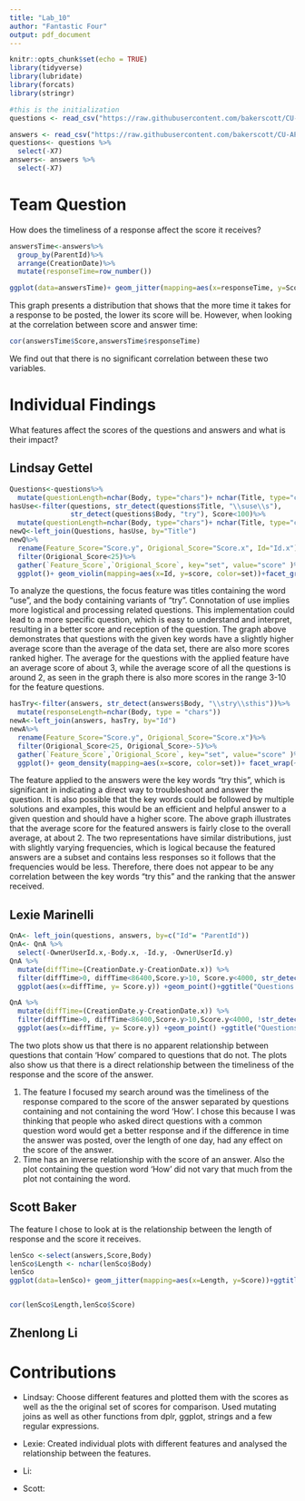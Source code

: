 ```yaml
---
title: "Lab_10"
author: "Fantastic Four"
output: pdf_document
---
```


```r
knitr::opts_chunk$set(echo = TRUE)
library(tidyverse)
library(lubridate)
library(forcats)
library(stringr)
```

```r
#this is the initialization
questions <- read_csv("https://raw.githubusercontent.com/bakerscott/CU-APPM2720/master/m4/Lab10/Questions_trunc.csv")

answers <- read_csv("https://raw.githubusercontent.com/bakerscott/CU-APPM2720/master/m4/Lab10/Answers_trunc.csv")
questions<- questions %>%
  select(-X7)
answers<- answers %>%
  select(-X7)
```

# Team Question
How does the timeliness of a response affect the score it receives?
```r
answersTime<-answers%>%
  group_by(ParentId)%>%
  arrange(CreationDate)%>%
  mutate(responseTime=row_number())

ggplot(data=answersTime)+ geom_jitter(mapping=aes(x=responseTime, y=Score))+ggtitle("Distribution of response time and score of the answer")+xlab("Response time")+ylab("Score")
```
This graph presents a distribution that shows that the more time it takes for a response to be posted, the lower its score will be. However, when looking at the correlation between score and answer time:
```r
cor(answersTime$Score,answersTime$responseTime)
```
We find out that there is no significant correlation between these two variables.


# Individual Findings
What features affect the scores of the questions and answers and what is their impact?

## Lindsay Gettel
```r
Questions<-questions%>%
  mutate(questionLength=nchar(Body, type="chars")+ nchar(Title, type="chars"))
hasUse<-filter(questions, str_detect(questions$Title, "\\suse\\s"),
               str_detect(questions$Body, "try"), Score<100)%>%
  mutate(questionLength=nchar(Body, type="chars")+ nchar(Title, type="chars"))
newQ<-left_join(Questions, hasUse, by="Title")
newQ%>%
  rename(Feature_Score="Score.y", Origional_Score="Score.x", Id="Id.x")%>%
  filter(Origional_Score<25)%>%
  gather(`Feature_Score`,`Origional_Score`, key="set", value="score" )%>%
  ggplot()+ geom_violin(mapping=aes(x=Id, y=score, color=set))+facet_grid(~set)+ ggtitle("Scores for questions containing \"use\" and \"try\" and origional scores")
```
To analyze the questions, the focus feature was titles containing the word "use", and the body containing variants of "try". Connotation of use implies more logistical and processing related questions. This implementation could lead to a more specific question, which is easy to understand and interpret, resulting in a better score and reception of the question.
The graph above demonstrates that questions with the given key words have a slightly higher average score than the average of the data set, there are also more scores ranked higher. The average for the questions with the applied feature have an average score of about 3, while the average score of all the questions is around 2, as seen in the graph there is also more scores in the range 3-10 for the feature questions.
```r
hasTry<-filter(answers, str_detect(answers$Body, "\\stry\\sthis"))%>%
  mutate(responseLength=nchar(Body, type = "chars"))
newA<-left_join(answers, hasTry, by="Id")
newA%>%
  rename(Feature_Score="Score.y", Origional_Score="Score.x")%>%
  filter(Origional_Score<25, Origional_Score>-5)%>%
  gather(`Feature_Score`,`Origional_Score`, key="set", value="score" )%>%
  ggplot()+ geom_density(mapping=aes(x=score, color=set))+ facet_wrap(~set)+ ggtitle("Scores for answers containing \"try this\" and all other responses")
```
The feature applied to the answers were the key words "try this", which is significant in indicating a direct way to troubleshoot and answer the question. It is also possible that the key words could be followed by multiple solutions and examples, this would be an efficient and helpful answer to a given question and should have a higher score.
The above graph illustrates that the average score for the featured answers is fairly close to the overall average, at about 2. The two representations have similar distributions, just with slightly varying frequencies, which is logical because the featured answers are a subset and contains less responses so it follows that the frequencies would be less. Therefore, there does not appear to be any correlation between the key words "try this" and the ranking that the answer received.

## Lexie Marinelli
```r
QnA<- left_join(questions, answers, by=c("Id"= "ParentId"))
QnA<- QnA %>%
  select(-OwnerUserId.x,-Body.x, -Id.y, -OwnerUserId.y)
QnA %>%
  mutate(diffTime=(CreationDate.y-CreationDate.x)) %>%
  filter(diffTime>0, diffTime<86400,Score.y>10, Score.y<4000, str_detect(QnA$Title, "[Hh]ow")) %>%
  ggplot(aes(x=diffTime, y= Score.y)) +geom_point()+ggtitle("Questions with 'How'") + xlab("Length of time until response (sec)") + ylab("Score of Response")

QnA %>%
  mutate(diffTime=(CreationDate.y-CreationDate.x)) %>%
  filter(diffTime>0, diffTime<86400,Score.y>10,Score.y<4000, !str_detect(QnA$Title, "[Hh]ow")) %>%
  ggplot(aes(x=diffTime, y= Score.y)) +geom_point() +ggtitle("Questions without 'How'") + xlab("Length of time until response (sec)") + ylab("Score of Response")
```
The two plots show us that there is no apparent relationship between questions that contain 'How' compared to questions that do not. The plots also show us that there is a direct relationship between the timeliness of the response and the score of the answer.

1. The feature I focused my search around was the timeliness of the response compared to the score of the answer separated by questions containing and not containing the word 'How'. I chose this because I was thinking that people who asked direct questions with a common question word would get a better response and if the difference in time the answer was posted, over the length of one day, had any effect on the score of the answer.
2. Time has an inverse relationship with the score of an answer. Also the plot containing the question word 'How' did not vary that much from the plot not containing the word.

## Scott Baker
The feature I chose to look at is the relationship between the length of response and the score it receives.
```r
lenSco <-select(answers,Score,Body)
lenSco$Length <- nchar(lenSco$Body)
lenSco
ggplot(data=lenSco)+ geom_jitter(mapping=aes(x=Length, y=Score))+ggtitle("Distribution")+xlab("Length")+ylab("Score")


cor(lenSco$Length,lenSco$Score)
```
## Zhenlong Li


# Contributions
* Lindsay: Choose different features and plotted them with the scores as well as the the original set of scores for comparison. Used mutating joins as well as other functions from dplr, ggplot, strings and a few regular expressions.

* Lexie: Created individual plots with different features and analysed the relationship between the features.

* Li:

* Scott:
